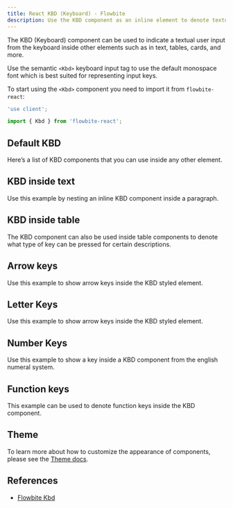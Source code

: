 ```yaml
---
title: React KBD (Keyboard) - Flowbite
description: Use the KBD component as an inline element to denote textual user input from the keyboard inside paragraphs, tables, and other components
---
```


The KBD (Keyboard) component can be used to indicate a textual user input from the keyboard inside other elements such as in text, tables, cards, and more.

Use the semantic `<Kbd>` keyboard input tag to use the default monospace font which is best suited for representing input keys.

To start using the `<Kbd>` component you need to import it from `flowbite-react`:

```jsx
'use client';

import { Kbd } from 'flowbite-react';
```

## Default KBD

Here’s a list of KBD components that you can use inside any other element.

<Example name="kbd.root" />

## KBD inside text

Use this example by nesting an inline KBD component inside a paragraph.

<Example name="kbd.insideText" />

## KBD inside table

The KBD component can also be used inside table components to denote what type of key can be pressed for certain descriptions.

<Example name="kbd.insideTable" />

## Arrow keys

Use this example to show arrow keys inside the KBD styled element.

<Example name="kbd.arrowKeys" />

## Letter Keys

Use this example to show arrow keys inside the KBD styled element.

<Example name="kbd.letterKeys" />

## Number Keys

Use this example to show a key inside a KBD component from the english numeral system.

<Example name="kbd.numberKeys" />

## Function keys

This example can be used to denote function keys inside the KBD component.

<Example name="kbd.functionKeys" />

## Theme

To learn more about how to customize the appearance of components, please see the [Theme docs](/docs/customize/theme).

<Theme name="kbd" />

## References

- [Flowbite Kbd](https://flowbite.com/docs/components/kbd/)
